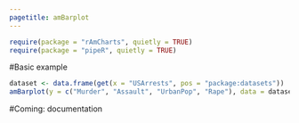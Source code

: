 ```yaml
---
pagetitle: amBarplot
---
```

  
```r
require(package = "rAmCharts", quietly = TRUE)
require(package = "pipeR", quietly = TRUE)
```

#Basic example

```r
dataset <- data.frame(get(x = "USArrests", pos = "package:datasets"))
amBarplot(y = c("Murder", "Assault", "UrbanPop", "Rape"), data = dataset, stack_type = "regular") %>>% plot()
```

#Coming: documentation